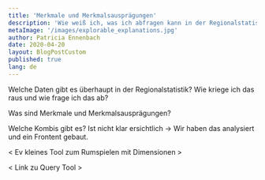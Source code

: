 ```yaml
---
title: 'Merkmale und Merkmalsausprägungen'
description: 'Wie weiß ich, was ich abfragen kann in der Regionalstatistik?'
metaImage: '/images/explorable_explanations.jpg'
author: Patricia Ennenbach
date: 2020-04-20
layout: BlogPostCustom
published: true
lang: de
---
```



<Container maxWidth="lg">
  <BodyText>

Welche Daten gibt es überhaupt in der Regionalstatistik? Wie kriege ich das raus und wie frage ich das ab?

Was sind Merkmale und Merkmalsausprägungen?

Welche Kombis gibt es? Ist nicht klar ersichtlich -> Wir haben das analysiert und ein Frontent gebaut.

< Ev kleines Tool zum Rumspielen mit Dimensionen >

< Link zu Query Tool >

  </BodyText>
</Container>
